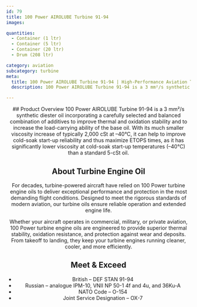 ```yaml
---
id: 79
title: 100 Power AIROLUBE Turbine 91-94
images:

quantities:
  - Container (1 ltr)
  - Container (5 ltr)
  - Container (20 ltr)
  - Drum (208 ltr)

category: aviation
subcategory: turbine
meta:
  title: 100 Power AIROLUBE Turbine 91-94 | High-Performance Aviation Turbine Engine Oil
  description: 100 Power AIROLUBE Turbine 91-94 is a 3 mm²/s synthetic diester turbine engine oil formulated with advanced additives for superior thermal and oxidation stability. It enhances cold-soak start-up reliability, extends ETOPS times, and provides excellent wear protection. Meets DEF STAN 91-94, NATO O-154, and OX-7 standards for commercial, military, and private aviation.

---
```


<Header>
  ## Product Overview
100 Power AIROLUBE Turbine 91-94 is a 3 mm²/s synthetic diester oil incorporating a carefully selected and balanced combination of additives to improve thermal and oxidation stability and to increase the load-carrying ability of the base oil. With its much smaller viscosity increase of typically 2,000 cSt at –40°C, it can help to improve cold-soak start-up reliability and thus maximize ETOPS times, as it has significantly lower viscosity at cold-soak start-up temperatures (–40°C) than a standard 5-cSt oil.

  ## About Turbine Engine Oil
  For decades, turbine-powered aircraft have relied on 100 Power turbine engine oils to deliver exceptional performance and protection in the most demanding flight conditions. Designed to meet the rigorous standards of modern aviation, our turbine oils ensure reliable operation and extended engine life.

  Whether your aircraft operates in commercial, military, or private aviation, 100 Power turbine engine oils are engineered to provide superior thermal stability, oxidation resistance, and protection against wear and deposits. From takeoff to landing, they keep your turbine engines running cleaner, cooler, and more efficiently.

  ## Meet & Exceed
  - British – DEF STAN 91-94
  - Russian – analogue IPM-10, VNII NP 50-1 4f and 4u, and 36Ku-A
  - NATO Code – O-154
  - Joint Service Designation – OX-7

</Header>
